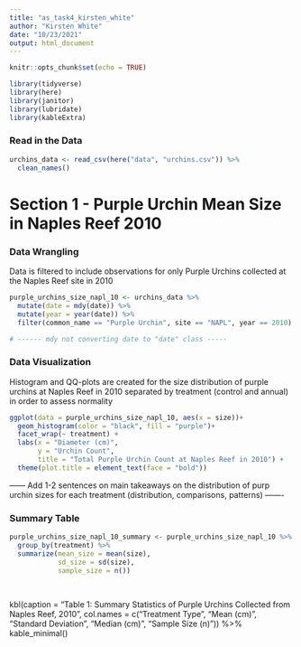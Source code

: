 ```yaml
---
title: "as_task4_kirsten_white"
author: "Kirsten White"
date: "10/23/2021"
output: html_document
---
```


```r
knitr::opts_chunk$set(echo = TRUE)

library(tidyverse)
library(here)
library(janitor)
library(lubridate)
library(kableExtra)
```

### Read in the Data
```r
urchins_data <- read_csv(here("data", "urchins.csv")) %>%
  clean_names()
```
# **Section 1 - Purple Urchin Mean Size in Naples Reef 2010**

### Data Wrangling 

Data is filtered to include observations for only Purple Urchins collected at the Naples Reef site in 2010

```r
purple_urchins_size_napl_10 <- urchins_data %>%
  mutate(date = mdy(date)) %>%
  mutate(year = year(date)) %>%
  filter(common_name == "Purple Urchin", site == "NAPL", year == 2010)

# ------ mdy not converting date to "date" class -----
```

### Data Visualization 

Histogram and QQ-plots are created for the size distribution of purple urchins at Naples Reef in 2010 separated by treatment (control and annual) in order to assess normality 

```r
ggplot(data = purple_urchins_size_napl_10, aes(x = size))+
  geom_histogram(color = "black", fill = "purple")+
  facet_wrap(~ treatment) +
  labs(x = "Diameter (cm)",
       y = "Urchin Count", 
       title = "Total Purple Urchin Count at Naples Reef in 2010") +
  theme(plot.title = element_text(face = "bold"))
```

------ Add 1-2 sentences on main takeaways on the distribution of purp urchin sizes for each treatment (distribution, comparisons, patterns) -------

### Summary Table 

```r
purple_urchins_size_napl_10_summary <- purple_urchins_size_napl_10 %>%
  group_by(treatment) %>%
  summarize(mean_size = mean(size), 
            sd_size = sd(size),
            sample_size = n())
 
      
```

 kbl(caption = "Table 1: Summary Statistics of Purple Urchins Collected from Naples Reef, 2010", 
      col.names = c("Treatment Type", "Mean (cm)", "Standard Deviation", "Median (cm)", "Sample Size (n)")) %>%
  kable_minimal()

